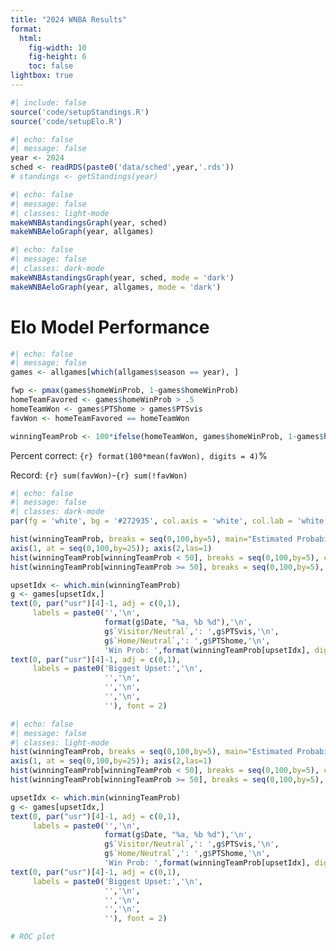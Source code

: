 ```yaml
---
title: "2024 WNBA Results"
format: 
  html:
    fig-width: 10
    fig-height: 6
    toc: false
lightbox: true
---
```


```r
#| include: false
source('code/setupStandings.R')
source('code/setupElo.R')
```


```r
#| echo: false
#| message: false
year <- 2024
sched <- readRDS(paste0('data/sched',year,'.rds'))
# standings <- getStandings(year)
```

```r
#| echo: false
#| message: false
#| classes: light-mode
makeWNBAstandingsGraph(year, sched)
makeWNBAeloGraph(year, allgames)
```

```r
#| echo: false
#| message: false
#| classes: dark-mode
makeWNBAstandingsGraph(year, sched, mode = 'dark')
makeWNBAeloGraph(year, allgames, mode = 'dark')
```

# Elo Model Performance

```r
#| echo: false
#| message: false
games <- allgames[which(allgames$season == year), ]

fwp <- pmax(games$homeWinProb, 1-games$homeWinProb)
homeTeamFavored <- games$homeWinProb > .5
homeTeamWon <- games$PTShome > games$PTSvis
favWon <- homeTeamFavored == homeTeamWon

winningTeamProb <- 100*ifelse(homeTeamWon, games$homeWinProb, 1-games$homeWinProb)
```

Percent correct: `{r} format(100*mean(favWon), digits = 4)`%

Record: `{r} sum(favWon)`-`{r} sum(!favWon)`


```r
#| echo: false
#| message: false
#| classes: dark-mode
par(fg = 'white', bg = '#272935', col.axis = 'white', col.lab = 'white', col.main = 'white', col.sub = 'white')

hist(winningTeamProb, breaks = seq(0,100,by=5), main="Estimated Probabilities of Wins", las=1, axes = FALSE, xlab='')
axis(1, at = seq(0,100,by=25)); axis(2,las=1)
hist(winningTeamProb[winningTeamProb < 50], breaks = seq(0,100,by=5), col = 2, add=TRUE)
hist(winningTeamProb[winningTeamProb >= 50], breaks = seq(0,100,by=5), col = 3, add=TRUE)

upsetIdx <- which.min(winningTeamProb)
g <- games[upsetIdx,]
text(0, par("usr")[4]-1, adj = c(0,1),
     labels = paste0('','\n',
                     format(g$Date, "%a, %b %d"),'\n',
                     g$`Visitor/Neutral`,': ',g$PTSvis,'\n',
                     g$`Home/Neutral`,': ',g$PTShome,'\n',
                     'Win Prob: ',format(winningTeamProb[upsetIdx], digits = 4),'%'))
text(0, par("usr")[4]-1, adj = c(0,1),
     labels = paste0('Biggest Upset:','\n',
                     '','\n',
                     '','\n',
                     '','\n',
                     ''), font = 2)
```



```r
#| echo: false
#| message: false
#| classes: light-mode
hist(winningTeamProb, breaks = seq(0,100,by=5), main="Estimated Probabilities of Wins", las=1, axes = FALSE, xlab='')
axis(1, at = seq(0,100,by=25)); axis(2,las=1)
hist(winningTeamProb[winningTeamProb < 50], breaks = seq(0,100,by=5), col = 2, add=TRUE)
hist(winningTeamProb[winningTeamProb >= 50], breaks = seq(0,100,by=5), col = 3, add=TRUE)

upsetIdx <- which.min(winningTeamProb)
g <- games[upsetIdx,]
text(0, par("usr")[4]-1, adj = c(0,1),
     labels = paste0('','\n',
                     format(g$Date, "%a, %b %d"),'\n',
                     g$`Visitor/Neutral`,': ',g$PTSvis,'\n',
                     g$`Home/Neutral`,': ',g$PTShome,'\n',
                     'Win Prob: ',format(winningTeamProb[upsetIdx], digits = 4),'%'))
text(0, par("usr")[4]-1, adj = c(0,1),
     labels = paste0('Biggest Upset:','\n',
                     '','\n',
                     '','\n',
                     '','\n',
                     ''), font = 2)
```



```r
# ROC plot


```
